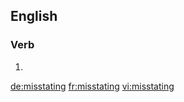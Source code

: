 ==English==

===Verb===
{{head|en|present participle}}

# {{present participle of|misstate|lang=en}}

[[de:misstating]]
[[fr:misstating]]
[[vi:misstating]]